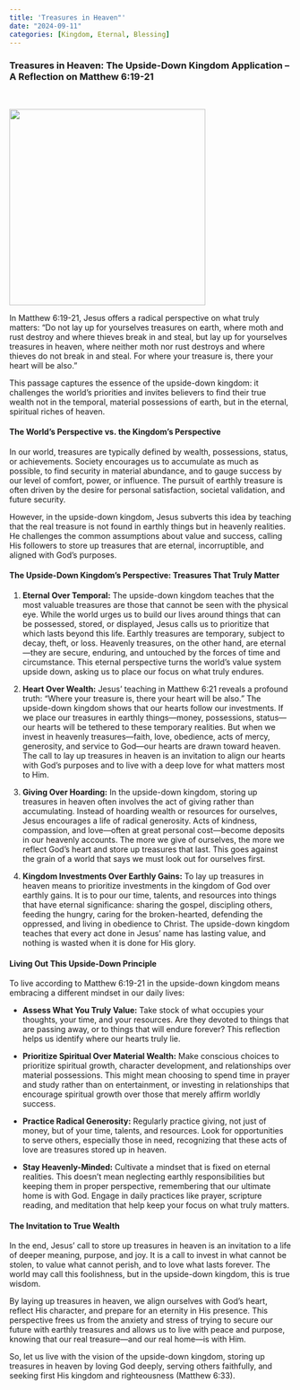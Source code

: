 ```yaml
---
title: 'Treasures in Heaven"'
date: "2024-09-11"
categories: [Kingdom, Eternal, Blessing]
---
```


### Treasures in Heaven: The Upside-Down Kingdom Application – A Reflection on Matthew 6:19-21

<br/>

![](treasures.webp){fig-align="center" width="350"}

In Matthew 6:19-21, Jesus offers a radical perspective on what truly matters: “Do not lay up for yourselves treasures on earth, where moth and rust destroy and where thieves break in and steal, but lay up for yourselves treasures in heaven, where neither moth nor rust destroys and where thieves do not break in and steal. For where your treasure is, there your heart will be also.”

This passage captures the essence of the upside-down kingdom: it challenges the world’s priorities and invites believers to find their true wealth not in the temporal, material possessions of earth, but in the eternal, spiritual riches of heaven.

#### The World’s Perspective vs. the Kingdom’s Perspective

In our world, treasures are typically defined by wealth, possessions, status, or achievements. Society encourages us to accumulate as much as possible, to find security in material abundance, and to gauge success by our level of comfort, power, or influence. The pursuit of earthly treasure is often driven by the desire for personal satisfaction, societal validation, and future security.

However, in the upside-down kingdom, Jesus subverts this idea by teaching that the real treasure is not found in earthly things but in heavenly realities. He challenges the common assumptions about value and success, calling His followers to store up treasures that are eternal, incorruptible, and aligned with God's purposes.

#### The Upside-Down Kingdom’s Perspective: Treasures That Truly Matter

1.  **Eternal Over Temporal:** The upside-down kingdom teaches that the most valuable treasures are those that cannot be seen with the physical eye. While the world urges us to build our lives around things that can be possessed, stored, or displayed, Jesus calls us to prioritize that which lasts beyond this life. Earthly treasures are temporary, subject to decay, theft, or loss. Heavenly treasures, on the other hand, are eternal—they are secure, enduring, and untouched by the forces of time and circumstance. This eternal perspective turns the world’s value system upside down, asking us to place our focus on what truly endures.

2.  **Heart Over Wealth:** Jesus’ teaching in Matthew 6:21 reveals a profound truth: "Where your treasure is, there your heart will be also." The upside-down kingdom shows that our hearts follow our investments. If we place our treasures in earthly things—money, possessions, status—our hearts will be tethered to these temporary realities. But when we invest in heavenly treasures—faith, love, obedience, acts of mercy, generosity, and service to God—our hearts are drawn toward heaven. The call to lay up treasures in heaven is an invitation to align our hearts with God's purposes and to live with a deep love for what matters most to Him.

3.  **Giving Over Hoarding:** In the upside-down kingdom, storing up treasures in heaven often involves the act of giving rather than accumulating. Instead of hoarding wealth or resources for ourselves, Jesus encourages a life of radical generosity. Acts of kindness, compassion, and love—often at great personal cost—become deposits in our heavenly accounts. The more we give of ourselves, the more we reflect God’s heart and store up treasures that last. This goes against the grain of a world that says we must look out for ourselves first.

4.  **Kingdom Investments Over Earthly Gains:** To lay up treasures in heaven means to prioritize investments in the kingdom of God over earthly gains. It is to pour our time, talents, and resources into things that have eternal significance: sharing the gospel, discipling others, feeding the hungry, caring for the broken-hearted, defending the oppressed, and living in obedience to Christ. The upside-down kingdom teaches that every act done in Jesus’ name has lasting value, and nothing is wasted when it is done for His glory.

#### Living Out This Upside-Down Principle

To live according to Matthew 6:19-21 in the upside-down kingdom means embracing a different mindset in our daily lives:

-   **Assess What You Truly Value:** Take stock of what occupies your thoughts, your time, and your resources. Are they devoted to things that are passing away, or to things that will endure forever? This reflection helps us identify where our hearts truly lie.

-   **Prioritize Spiritual Over Material Wealth:** Make conscious choices to prioritize spiritual growth, character development, and relationships over material possessions. This might mean choosing to spend time in prayer and study rather than on entertainment, or investing in relationships that encourage spiritual growth over those that merely affirm worldly success.

-   **Practice Radical Generosity:** Regularly practice giving, not just of money, but of your time, talents, and resources. Look for opportunities to serve others, especially those in need, recognizing that these acts of love are treasures stored up in heaven.

-   **Stay Heavenly-Minded:** Cultivate a mindset that is fixed on eternal realities. This doesn’t mean neglecting earthly responsibilities but keeping them in proper perspective, remembering that our ultimate home is with God. Engage in daily practices like prayer, scripture reading, and meditation that help keep your focus on what truly matters.

#### The Invitation to True Wealth

In the end, Jesus’ call to store up treasures in heaven is an invitation to a life of deeper meaning, purpose, and joy. It is a call to invest in what cannot be stolen, to value what cannot perish, and to love what lasts forever. The world may call this foolishness, but in the upside-down kingdom, this is true wisdom.

By laying up treasures in heaven, we align ourselves with God’s heart, reflect His character, and prepare for an eternity in His presence. This perspective frees us from the anxiety and stress of trying to secure our future with earthly treasures and allows us to live with peace and purpose, knowing that our real treasure—and our real home—is with Him.

So, let us live with the vision of the upside-down kingdom, storing up treasures in heaven by loving God deeply, serving others faithfully, and seeking first His kingdom and righteousness (Matthew 6:33).
